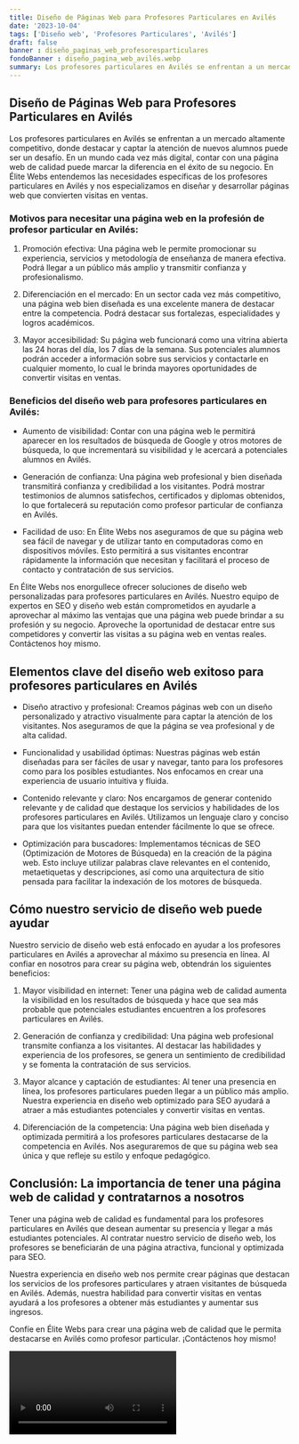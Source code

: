 ```yaml
---
title: Diseño de Páginas Web para Profesores Particulares en Avilés
date: '2023-10-04'
tags: ['Diseño web', 'Profesores Particulares', 'Avilés']
draft: false
banner : diseño_paginas_web_profesoresparticulares
fondoBanner : diseño_pagina_web_avilés.webp
summary: Los profesores particulares en Avilés se enfrentan a un mercado altamente competitivo, donde destacar y captar la atención de nuevos alumnos puede ser un desafío. En un mundo cada vez más digital, contar con una página web de calidad puede marcar la diferencia en el éxito de su negocio. En Élite Webs entendemos las necesidades específicas de los profesores particulares en Avilés y nos especializamos en diseñar y desarrollar páginas web que convierten visitas en ventas.
---
```


## Diseño de Páginas Web para Profesores Particulares en Avilés

Los profesores particulares en Avilés se enfrentan a un mercado altamente competitivo, donde destacar y captar la atención de nuevos alumnos puede ser un desafío. En un mundo cada vez más digital, contar con una página web de calidad puede marcar la diferencia en el éxito de su negocio. En Élite Webs entendemos las necesidades específicas de los profesores particulares en Avilés y nos especializamos en diseñar y desarrollar páginas web que convierten visitas en ventas.

### Motivos para necesitar una página web en la profesión de profesor particular en Avilés:

1. Promoción efectiva: Una página web le permite promocionar su experiencia, servicios y metodología de enseñanza de manera efectiva. Podrá llegar a un público más amplio y transmitir confianza y profesionalismo.

2. Diferenciación en el mercado: En un sector cada vez más competitivo, una página web bien diseñada es una excelente manera de destacar entre la competencia. Podrá destacar sus fortalezas, especialidades y logros académicos.

3. Mayor accesibilidad: Su página web funcionará como una vitrina abierta las 24 horas del día, los 7 días de la semana. Sus potenciales alumnos podrán acceder a información sobre sus servicios y contactarle en cualquier momento, lo cual le brinda mayores oportunidades de convertir visitas en ventas.

### Beneficios del diseño web para profesores particulares en Avilés:

- Aumento de visibilidad: Contar con una página web le permitirá aparecer en los resultados de búsqueda de Google y otros motores de búsqueda, lo que incrementará su visibilidad y le acercará a potenciales alumnos en Avilés. 

- Generación de confianza: Una página web profesional y bien diseñada transmitirá confianza y credibilidad a los visitantes. Podrá mostrar testimonios de alumnos satisfechos, certificados y diplomas obtenidos, lo que fortalecerá su reputación como profesor particular de confianza en Avilés.

- Facilidad de uso: En Élite Webs nos aseguramos de que su página web sea fácil de navegar y de utilizar tanto en computadoras como en dispositivos móviles. Esto permitirá a sus visitantes encontrar rápidamente la información que necesitan y facilitará el proceso de contacto y contratación de sus servicios.

En Élite Webs nos enorgullece ofrecer soluciones de diseño web personalizadas para profesores particulares en Avilés. Nuestro equipo de expertos en SEO y diseño web están comprometidos en ayudarle a aprovechar al máximo las ventajas que una página web puede brindar a su profesión y su negocio. Aproveche la oportunidad de destacar entre sus competidores y convertir las visitas a su página web en ventas reales. Contáctenos hoy mismo.

<GifSeo />

<Cta />

## Elementos clave del diseño web exitoso para profesores particulares en Avilés

- Diseño atractivo y profesional: Creamos páginas web con un diseño personalizado y atractivo visualmente para captar la atención de los visitantes. Nos aseguramos de que la página se vea profesional y de alta calidad.

- Funcionalidad y usabilidad óptimas: Nuestras páginas web están diseñadas para ser fáciles de usar y navegar, tanto para los profesores como para los posibles estudiantes. Nos enfocamos en crear una experiencia de usuario intuitiva y fluida.

- Contenido relevante y claro: Nos encargamos de generar contenido relevante y de calidad que destaque los servicios y habilidades de los profesores particulares en Avilés. Utilizamos un lenguaje claro y conciso para que los visitantes puedan entender fácilmente lo que se ofrece.

- Optimización para buscadores: Implementamos técnicas de SEO (Optimización de Motores de Búsqueda) en la creación de la página web. Esto incluye utilizar palabras clave relevantes en el contenido, metaetiquetas y descripciones, así como una arquitectura de sitio pensada para facilitar la indexación de los motores de búsqueda.

## Cómo nuestro servicio de diseño web puede ayudar

Nuestro servicio de diseño web está enfocado en ayudar a los profesores particulares en Avilés a aprovechar al máximo su presencia en línea. Al confiar en nosotros para crear su página web, obtendrán los siguientes beneficios:

1. Mayor visibilidad en internet: Tener una página web de calidad aumenta la visibilidad en los resultados de búsqueda y hace que sea más probable que potenciales estudiantes encuentren a los profesores particulares en Avilés.

2. Generación de confianza y credibilidad: Una página web profesional transmite confianza a los visitantes. Al destacar las habilidades y experiencia de los profesores, se genera un sentimiento de credibilidad y se fomenta la contratación de sus servicios.

3. Mayor alcance y captación de estudiantes: Al tener una presencia en línea, los profesores particulares pueden llegar a un público más amplio. Nuestra experiencia en diseño web optimizado para SEO ayudará a atraer a más estudiantes potenciales y convertir visitas en ventas.

4. Diferenciación de la competencia: Una página web bien diseñada y optimizada permitirá a los profesores particulares destacarse de la competencia en Avilés. Nos aseguraremos de que su página web sea única y que refleje su estilo y enfoque pedagógico.

## Conclusión: La importancia de tener una página web de calidad y contratarnos a nosotros

Tener una página web de calidad es fundamental para los profesores particulares en Avilés que desean aumentar su presencia y llegar a más estudiantes potenciales. Al contratar nuestro servicio de diseño web, los profesores se beneficiarán de una página atractiva, funcional y optimizada para SEO.

Nuestra experiencia en diseño web nos permite crear páginas que destacan los servicios de los profesores particulares y atraen visitantes de búsqueda en Avilés. Además, nuestra habilidad para convertir visitas en ventas ayudará a los profesores a obtener más estudiantes y aumentar sus ingresos.

Confíe en Élite Webs para crear una página web de calidad que le permita destacarse en Avilés como profesor particular. ¡Contáctenos hoy mismo!

<Video />

<CtaBot job='Profesores Particulares' city='Avilés'/>

<Gmaps query='Avilés+españa+maps' />